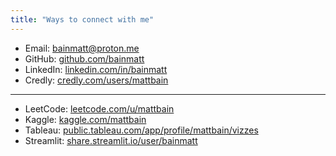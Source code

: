```yaml
---
title: "Ways to connect with me"
---
```


- Email: [bainmatt@proton.me](mailto:bainmatt@proton.me)
- GitHub: [github.com/bainmatt](https://github.com/bainmatt)
- LinkedIn: [linkedin.com/in/bainmatt](https://www.linkedin.com/in/bainmatt/)
- Credly: [credly.com/users/mattbain](https://www.credly.com/users/mattbain)

---

- LeetCode: [leetcode.com/u/mattbain](https://leetcode.com/u/mattbain/)
- Kaggle: [kaggle.com/mattbain](https://www.kaggle.com/mattbain)
- Tableau: [public.tableau.com/app/profile/mattbain/vizzes](https://public.tableau.com/app/profile/mattbain/vizzes)
- Streamlit: [share.streamlit.io/user/bainmatt](https://share.streamlit.io/user/bainmatt)
<!-- - Hugging Face: [huggingface.co/mattbain](https://huggingface.co/mattbain) -->

<!-- --- -->

<!-- - Orcid: [orcid.org/0009-0001-0084-6001](https://orcid.org/0009-0001-0084-6001) -->
<!-- - Scholar: [scholar.google.com/citations?user=rwo4JUIAAAAJ](https://scholar.google.com/citations?user=rwo4JUIAAAAJ) -->
